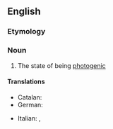 ==English==

===Etymology===
{{suffix|en|photogenic|ity}}

===Noun===
{{en-noun|-}}

# The state of being [[photogenic]]

====Translations====
{{trans-top|photogenicity}}
* Catalan: {{t+|ca|fotogènia|f}}
* German: {{t+|de|Fotogenität|f}}
{{trans-mid}}
* Italian: {{t|it|fotogenicità|f}}, {{t+|it|fotogenia|f}}
{{trans-bottom}}